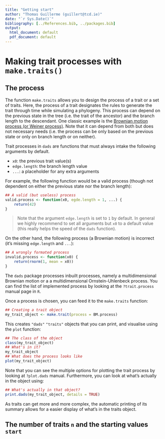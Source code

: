 ```yaml
---
title: "Getting start"
author: "Thomas Guillerme (guillert@tcd.ie)"
date: "`r Sys.Date()`"
bibliography: [../References.bib, ../packages.bib]
output:
  html_document: default
  pdf_document: default
---
```


# Making trait processes with `make.traits()`

## The process

The function `make.traits` allows you to design the process of a trait or a set of traits.
Here, the process of a trait designates the rules to generate the trait through time while simulating a phylogeny.
This process can depend on the previous state in the tree (i.e. the trait of the ancestor) and the branch length to the descendant.
One classic example is the [Brownian motion process (or Weiner process)](https://en.wikipedia.org/wiki/Brownian_motion).
Note that it can depend from both but does not necessary needs (i.e. the process can be only based on the previous state or only on branch length or on neither).

Trait processes in `dads` are functions that must always intake the following arguments by default.

 * `x0`: the previous trait value(s)
 * `edge.length`: the branch length value
 * `...`: a placeholder for any extra arguments

For example, the following function would be a valid process (though not dependent on either the previous state nor the branch length):

```r
## A valid (but useless) process
valid.process <- function(x0, egde.length = 1, ...) {
    return(42)
}
```

> Note that the argument `edge.length` is set to `1` by default. In general we highly recommend to set all arguments but `x0` to a default value (this really helps the speed of the `dads` function).

On the other hand, the following process (a Brownian motion) is incorrect (it's missing `edge.length` and `...`):

```r
## A wrongly formated process
invalid.process <- function(x0) {
    return(rnorm(1, mean = x0))
}
```

The `dads` package processes inbuilt processes, namely a multidimensional Brownian motion or a a multidimensional Ornstein-Uhlenbeck process.
You can find the list of implemented process by looking at the `?trait.process` manual page in `R`.

Once a process is chosen, you can feed it to the `make.traits` function:

```r
## Creating a trait object
my_trait_object <- make.trait(process = BM.process)
```

This creates `"dads"` `"traits"` objects that you can print, and visualise using the `plot` function:

```r
## The class of the object
class(my_trait_object)
## What's in it?
my_trait_object
## What does the process looks like
plot(my_trait_object)
```

Note that you can see the multiple options for plotting the trait process by looking at `?plot.dads` manual. Furthermore, you can look at what's actually in the object using:


```r
## What's actually in that object?
print.dads(my_trait_object, details = TRUE)
```

As traits can get more and more complex, the automatic printing of its summary allows for a easier display of what's in the traits object.


## The number of traits `n` and the starting values `start`

